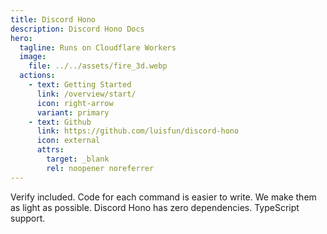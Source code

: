 ```yaml
---
title: Discord Hono
description: Discord Hono Docs
hero:
  tagline: Runs on Cloudflare Workers
  image:
    file: ../../assets/fire_3d.webp
  actions:
    - text: Getting Started
      link: /overview/start/
      icon: right-arrow
      variant: primary
    - text: Github
      link: https://github.com/luisfun/discord-hono
      icon: external
      attrs:
        target: _blank
        rel: noopener noreferrer
---
```



<CardGrid>
  <Card title="Easy Build" icon="pencil">
    Verify included. Code for each command is easier to write.
  </Card>
  <Card title="Lightweight" icon="star">
    We make them as light as possible. Discord Hono has zero dependencies.
  </Card>
  <Card title="TypeScript" icon="approve-check">
    TypeScript support.
  </Card>
</CardGrid>
